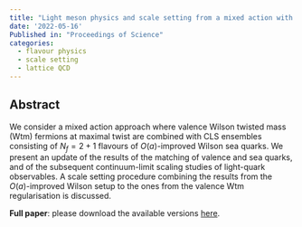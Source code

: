 ```yaml
---
title: "Light meson physics and scale setting from a mixed action with Wilson twisted mass valence quarks"
date: '2022-05-16'
Published in: "Proceedings of Science"
categories:
  - flavour physics
  - scale setting
  - lattice QCD  
---
```


## Abstract

We consider a mixed action approach where valence Wilson twisted mass (Wtm) fermions at maximal twist are combined with CLS ensembles consisting of $N_f=2+1$ flavours of $O(a)$-improved Wilson sea quarks. We present an update of the results of the matching of valence and sea quarks, and of the subsequent continuum-limit scaling studies of light-quark observables. A scale setting procedure combining the results from the $O(a)$-improved Wilson setup to the ones from the valence Wtm regularisation is discussed.


**Full paper**: please download the available versions [here](https://inspirehep.net/literature/2096870).
